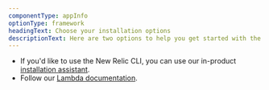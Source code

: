 ```yaml
---
componentType: appInfo
optionType: framework
headingText: Choose your installation options
descriptionText: Here are two options to help you get started with the instrumentation of your Python AWS Lambda function.
---
```


* If you'd like to use the New Relic CLI, you can use our in-product [installation assistant](https://one.newrelic.com/marketplace?account=3094310&duration=21600000&state=d9bc685d-7dbc-3f0c-207e-ea21fd4416cf).
* Follow our [Lambda documentation](/docs/serverless-function-monitoring/aws-lambda-monitoring/get-started/monitoring-aws-lambda-serverless-monitoring).
